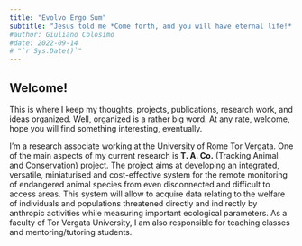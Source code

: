 ```yaml
---
title: "Evolvo Ergo Sum"
subtitle: "Jesus told me *Come forth, and you will have eternal life!* I came fifth, and I got a toaster!"
#author: Giuliano Colosimo
#date: 2022-09-14 
# "`r Sys.Date()`"
---
```


## Welcome!

This is where I keep my thoughts, projects, publications, research work, and ideas organized. Well, organized is a rather big word. At any rate, welcome, hope you will find something interesting, eventually.


I’m a research associate working at the University of Rome Tor Vergata. One of the main aspects of my current research is **T. A. Co.** (Tracking Animal and Conservation) project. The project aims at developing an integrated, versatile, miniaturised and cost-effective system for the remote monitoring of endangered animal species from even disconnected and difficult to access areas. This system will allow to acquire data relating to the welfare of individuals and populations threatened directly and indirectly by anthropic activities while measuring important ecological parameters. As a faculty of Tor Vergata University, I am also responsible for teaching classes and mentoring/tutoring students.








